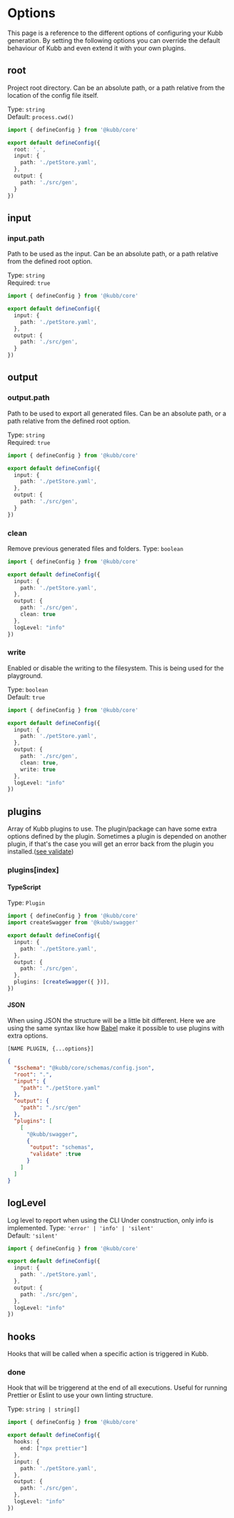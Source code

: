 
# Options

This page is a reference to the different options of configuring your Kubb generation.
By setting the following options you can override the default behaviour of Kubb and even extend it with your own plugins.

## root
Project root directory. Can be an absolute path, or a path relative from the location of the config file itself.

Type: `string` <br/>
Default: `process.cwd()`

```typescript filename="kubb.config.js" copy
import { defineConfig } from '@kubb/core'

export default defineConfig({
  root: '.',
  input: {
    path: './petStore.yaml',
  },
  output: {
    path: './src/gen',
  }
})
```

## input
### input.path
Path to be used as the input. Can be an absolute path, or a path relative from the defined root option.

Type: `string` <br/>
Required: `true`

```typescript filename="kubb.config.js" copy
import { defineConfig } from '@kubb/core'

export default defineConfig({
  input: {
    path: './petStore.yaml',
  },
  output: {
    path: './src/gen',
  }
})
```

## output
### output.path
Path to be used to export all generated files. Can be an absolute path, or a path relative from the defined root option.

Type: `string` <br/>
Required: `true`

```typescript filename="kubb.config.js" copy
import { defineConfig } from '@kubb/core'

export default defineConfig({
  input: {
    path: './petStore.yaml',
  },
  output: {
    path: './src/gen',
  }
})
```

### clean
Remove previous generated files and folders.
Type: `boolean` <br/>

```typescript filename="kubb.config.js" copy
import { defineConfig } from '@kubb/core'

export default defineConfig({
  input: {
    path: './petStore.yaml',
  },
  output: {
    path: './src/gen',
    clean: true
  },
  logLevel: "info"
})
```
### write
Enabled or disable the writing to the filesystem. This is being used for the playground.

Type: `boolean` <br/>
Default: `true`

```typescript filename="kubb.config.js" copy
import { defineConfig } from '@kubb/core'

export default defineConfig({
  input: {
    path: './petStore.yaml',
  },
  output: {
    path: './src/gen',
    clean: true,
    write: true
  },
  logLevel: "info"
})
```

## plugins
Array of Kubb plugins to use. The plugin/package can have some extra options defined by the plugin.
Sometimes a plugin is depended on another plugin, if that's the case you will get an error back from the plugin you installed.([see validate](/docs/usage/core/pluginManager#1-validate))

### plugins[index]

#### TypeScript

Type: `Plugin` <br/>

```typescript filename="kubb.config.js" copy
import { defineConfig } from '@kubb/core'
import createSwagger from '@kubb/swagger'

export default defineConfig({
  input: {
    path: './petStore.yaml',
  },
  output: {
    path: './src/gen',
  },
  plugins: [createSwagger({ })],
})
```

#### JSON
When using JSON the structure will be a little bit different. 
Here we are using the same syntax like how [Babel](https://babeljs.io/docs/en/plugins/) make it possible to use plugins with extra options.
```
[NAME PLUGIN, {...options}]
```

```json filename="kubb.json" copy
{
  "$schema": "@kubb/core/schemas/config.json",
  "root": ".",
  "input": {
    "path": "./petStore.yaml"
  },
  "output": {
    "path": "./src/gen"
  },
  "plugins": [
    [
      "@kubb/swagger",
      {
       "output": "schemas", 
       "validate" :true
      }
    ]
  ]
}
```


## logLevel
Log level to report when using the CLI
<Callout type="warning">
 Under construction, only info is implemented.
</Callout>
Type: `'error' | 'info' | 'silent'` <br/>
Default: `'silent'`

```typescript filename="kubb.config.js" copy
import { defineConfig } from '@kubb/core'

export default defineConfig({
  input: {
    path: './petStore.yaml',
  },
  output: {
    path: './src/gen',
  },
  logLevel: "info"
})
```

## hooks
Hooks that will be called when a specific action is triggered in Kubb.

### done
Hook that will be triggerend at the end of all executions.
Useful for running Prettier or Eslint to use your own linting structure.

Type: `string | string[]` <br/>

```typescript filename="kubb.config.js" copy
import { defineConfig } from '@kubb/core'

export default defineConfig({
  hooks: {
    end: ["npx prettier"]
  },
  input: {
    path: './petStore.yaml',
  },
  output: {
    path: './src/gen',
  },
  logLevel: "info"
})
```